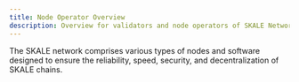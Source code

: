 ```yaml
---
title: Node Operator Overview
description: Overview for validators and node operators of SKALE Network
---
```



The SKALE network comprises various types of nodes and software designed to ensure the reliability, speed, security, and decentralization of SKALE chains.

<CardGrid>
	<LinkCard
		title="SKALE Node"
		href="/builders/node-operators/skale-nodes"
	/>
    <LinkCard
		title="Full Sync Node"
		href="/builders/node-operators/full-sync-node"
	/>
	<LinkCard
		title="Archive Node"
		href="/builders/node-operators/archive-node"
	/>
    <LinkCard
		title="SKALE Proxy"
		href="/builders/node-operators/skale-proxy"
	/>
</CardGrid>